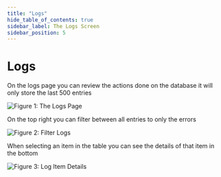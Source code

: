 ```yaml
---
title: "Logs"
hide_table_of_contents: true
sidebar_label: The Logs Screen
sidebar_position: 5
---
```



# Logs

On the logs page you can review the actions done on the database it will only store the last 500 entries

![Figure 1: The Logs Page](./assets/studio_logs_1.PNG)

On the top right you can filter between all entries to only the errors

![Figure 2: Filter Logs](./assets/studio_logs_2.PNG)

When selecting an item in the table you can see the details of that item in the bottom

![Figure 3: Log Item Details](./assets/studio_logs_3.PNG)